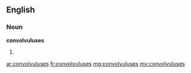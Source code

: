 ==English==

===Noun===
'''convolvuluses'''

# {{plural of|[[convolvulus]]}}

[[ar:convolvuluses]]
[[fr:convolvuluses]]
[[mg:convolvuluses]]
[[my:convolvuluses]]